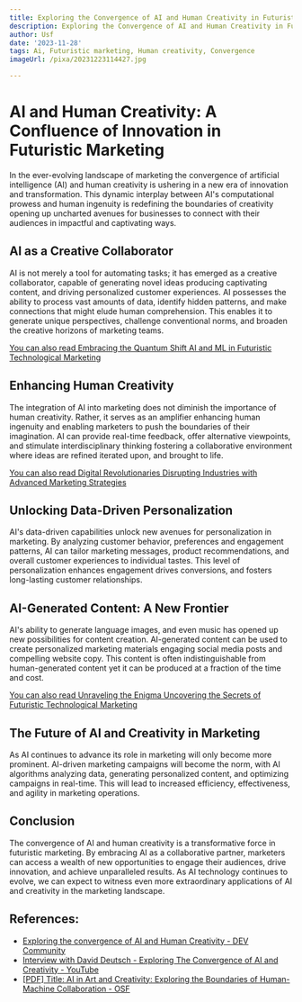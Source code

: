 ```yaml
---
title: Exploring the Convergence of AI and Human Creativity in Futuristic Marketing
description: Exploring the Convergence of AI and Human Creativity in Futuristic Marketing
author: Usf
date: '2023-11-28'
tags: Ai, Futuristic marketing, Human creativity, Convergence
imageUrl: /pixa/20231223114427.jpg

---
```

# AI and Human Creativity: A  Confluence of Innovation in Futuristic Marketing

In the ever-evolving landscape  of marketing the convergence of artificial intelligence (AI) and human creativity is ushering in a  new era of innovation and transformation. This dynamic interplay  between  AI's computational prowess and human ingenuity is redefining the boundaries of creativity opening up uncharted avenues for businesses to  connect with their audiences  in  impactful and captivating ways.

##  AI  as a Creative Collaborator

AI is not merely a tool for automating tasks; it has  emerged as a creative collaborator, capable of generating novel ideas producing captivating content, and driving personalized  customer experiences. AI possesses the ability to process vast amounts of data, identify hidden patterns, and  make connections that might elude human comprehension. This enables it to generate unique  perspectives, challenge conventional norms,  and broaden  the creative horizons of marketing teams.

[You can also read Embracing the Quantum Shift AI and  ML in Futuristic Technological  Marketing](Embracing%20the%20Quantum%20Shift%20AI%20and%20ML%20in%20Futuristic%20Technological%20Marketing)


##  Enhancing Human Creativity

The integration of AI into marketing does not diminish the importance  of human creativity. Rather, it serves as  an amplifier enhancing human ingenuity and enabling marketers to push the  boundaries of their  imagination. AI can provide real-time feedback, offer alternative viewpoints, and  stimulate interdisciplinary thinking  fostering a collaborative environment where ideas are refined iterated upon, and  brought to life.

[You can also read Digital Revolutionaries Disrupting  Industries with Advanced Marketing Strategies](Digital%20Revolutionaries%20Disrupting%20Industries%20with%20Advanced%20Marketing%20Strategies)


## Unlocking Data-Driven Personalization

AI's data-driven capabilities unlock new  avenues for personalization in marketing. By analyzing customer behavior, preferences and engagement patterns, AI can tailor marketing messages, product recommendations, and overall customer experiences to  individual  tastes. This level of personalization enhances engagement drives  conversions,  and fosters long-lasting customer relationships.

##  AI-Generated Content: A New  Frontier

AI's ability to  generate language images, and even music has opened up  new possibilities for content creation. AI-generated content  can be used to create personalized marketing materials  engaging social media posts and compelling  website copy. This content is often indistinguishable from human-generated content yet it can  be produced at a fraction of the time  and cost.

[You can also read Unraveling the Enigma Uncovering the Secrets of Futuristic Technological Marketing](Unraveling%20the%20Enigma%20Uncovering%20the%20Secrets%20of%20Futuristic%20Technological%20Marketing)


## The Future of  AI and Creativity in Marketing

As AI continues to advance its role in marketing will  only become more prominent. AI-driven marketing campaigns will become the norm, with AI algorithms analyzing data, generating personalized content, and optimizing campaigns in real-time. This  will  lead to increased efficiency, effectiveness, and agility in marketing operations.

## Conclusion

The convergence of AI and human creativity is a transformative force in futuristic marketing. By embracing AI as a collaborative partner, marketers  can access a wealth of new opportunities to engage their audiences, drive innovation, and achieve unparalleled results. As AI technology continues to evolve, we can expect to witness even more extraordinary applications of AI and creativity in the marketing landscape.

## References:
- [Exploring the convergence of AI and Human Creativity - DEV Community](https://dev.to/nneka_onochie/exploring-the-convergence-of-ai-and-human-creativity-228b)
- [Interview with David Deutsch - Exploring The Convergence of AI and Creativity - YouTube](https://youtube.com/watch?v=SHQusmuQuYY)
- [[PDF] Title: AI in Art and Creativity: Exploring the Boundaries of Human-Machine Collaboration - OSF](https://osf.io/g4nd5/download/?format=pdf)
